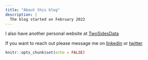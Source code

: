```yaml
---
title: "About this blog"
description: |
  The blog started on February 2022
---
```


I also have another personal website at [TwoSidesData](https://twosidesdata.netlify.app/) 

If you want to reach out please message me on [linkedin](https://www.linkedin.com/in/bruno-carlin/) or [twitter](https://twitter.com/brunotestaguzza)


```r
knitr::opts_chunk$set(echo = FALSE)
```
